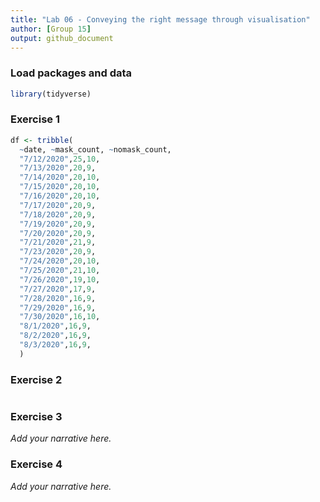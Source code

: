 ```yaml
---
title: "Lab 06 - Conveying the right message through visualisation"
author: [Group 15]
output: github_document
---
```


### Load packages and data

```r
library(tidyverse) 
```


### Exercise 1

```r
df <- tribble(
  ~date, ~mask_count, ~nomask_count,
  "7/12/2020",25,10,
  "7/13/2020",20,9,
  "7/14/2020",20,10,
  "7/15/2020",20,10,
  "7/16/2020",20,10,
  "7/17/2020",20,9,
  "7/18/2020",20,9,
  "7/19/2020",20,9,
  "7/20/2020",20,9,
  "7/21/2020",21,9,
  "7/23/2020",20,9,
  "7/24/2020",20,10,
  "7/25/2020",21,10,
  "7/26/2020",19,10,
  "7/27/2020",17,9,
  "7/28/2020",16,9,
  "7/29/2020",16,9,
  "7/30/2020",16,10,
  "8/1/2020",16,9,
  "8/2/2020",16,9,
  "8/3/2020",16,9,
  )
```


### Exercise 2

```r

```


### Exercise 3

*Add your narrative here.*


### Exercise 4

*Add your narrative here.*
